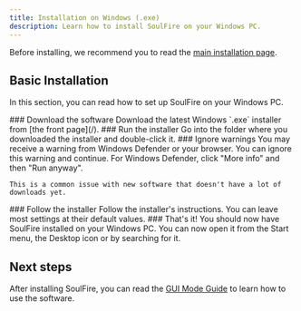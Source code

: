 ```yaml
---
title: Installation on Windows (.exe)
description: Learn how to install SoulFire on your Windows PC.
---
```



Before installing, we recommend you to read the [main installation page](/docs/installation).

## Basic Installation

In this section, you can read how to set up SoulFire on your Windows PC.

<Steps>
  <Step>
    ### Download the software
    Download the latest Windows `.exe` installer from [the front page](/).
  </Step>

  <Step>
    ### Run the installer
    Go into the folder where you downloaded the installer and double-click it.
  </Step>

  <Step>
    ### Ignore warnings
    You may receive a warning from Windows Defender or your browser. You can ignore this warning and continue.
    For Windows Defender, click "More info" and then "Run anyway".

    This is a common issue with new software that doesn't have a lot of downloads yet.
  </Step>

  <Step>
    ### Follow the installer
    Follow the installer's instructions. You can leave most settings at their default values.
  </Step>

  <Step>
    ### That's it!
    You should now have SoulFire installed on your Windows PC. You can now open it from the Start menu, the Desktop icon
    or by searching for it.
  </Step>
</Steps>

## Next steps

After installing SoulFire, you can read the [GUI Mode Guide](/docs/guides/gui-mode) to learn how to use the software.
